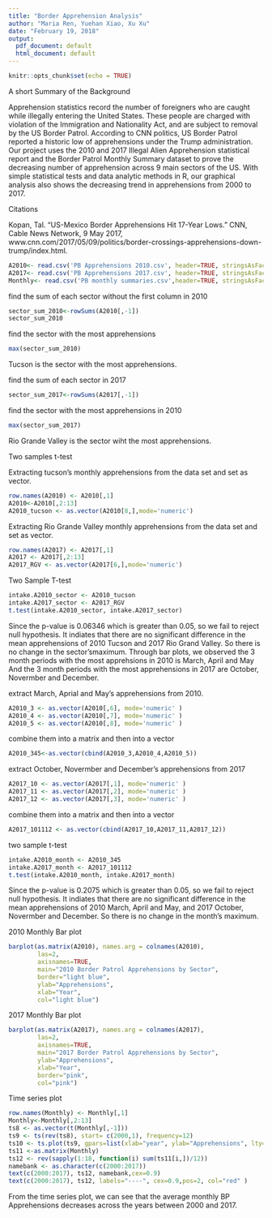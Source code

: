 ```yaml
---
title: "Border Apprehension Analysis"
author: "Maria Ren, Yuehan Xiao, Xu Xu"
date: "February 19, 2018"
output:
  pdf_document: default
  html_document: default
---
```


```r
knitr::opts_chunk$set(echo = TRUE)
```

A short Summary of the Background

Apprehension statistics record the number of foreigners who are caught while illegally entering the United States. These people are charged with violation of the Immigration and Nationality Act, and are subject to removal by the US Border Patrol. According to CNN politics, US Border Patrol reported a historic low of apprehensions under the Trump administration. Our project uses the 2010 and 2017 Illegal Alien Apprehension statistical report and the Border Patrol Monthly Summary dataset to prove the decreasing number of apprehension across 9 main sectors of the US. With simple statistical tests and data analytic methods in R, our graphical analysis also shows the decreasing trend in apprehensions from 2000 to 2017. 


Citations 

Kopan, Tal. “US-Mexico Border Apprehensions Hit 17-Year Lows.” CNN, Cable News Network, 9 May 2017, www.cnn.com/2017/05/09/politics/border-crossings-apprehensions-down-trump/index.html.


```r
A2010<- read.csv('PB Apprehensions 2010.csv', header=TRUE, stringsAsFactors = FALSE)
A2017<- read.csv('PB Apprehensions 2017.csv', header=TRUE, stringsAsFactors = FALSE)
Monthly<- read.csv('PB monthly summaries.csv',header=TRUE, stringsAsFactors = FALSE)
```

find the sum of each sector without the first column in 2010

```r
sector_sum_2010<-rowSums(A2010[,-1])
sector_sum_2010
```


find the sector with the most apprehensions

```r
max(sector_sum_2010)
```


Tucson is the sector with the most apprehensions. 


find the sum of each sector in 2017 

```r
sector_sum_2017<-rowSums(A2017[,-1])
```



find the sector with the most apprehensions in 2010 
```r
max(sector_sum_2017)
```


Rio Grande Valley is the sector wiht the most apprehensions. 



Two samples t-test

Extracting tucson's monthly apprehensions from the data set and set as vector. 

```r
row.names(A2010) <- A2010[,1]
A2010<-A2010[,2:13]
A2010_tucson <- as.vector(A2010[8,],mode='numeric')
```


Extracting Rio Grande Valley monthly apprehensions from the data set and set as vector. 
```r
row.names(A2017) <- A2017[,1]
A2017 <- A2017[,2:13]
A2017_RGV <- as.vector(A2017[6,],mode='numeric')
```


Two Sample T-test
```r
intake.A2010_sector <- A2010_tucson
intake.A2017_sector <- A2017_RGV
t.test(intake.A2010_sector, intake.A2017_sector)
```

Since the p-value is 0.06346 which is greater than 0.05, so we fail to reject null hypothesis. It indiates that there are no significant difference in the mean apprehensions of 2010 Tucson and 2017 Rio Grand Valley. So there is no change in the sector'smaximum. Through bar plots, we observed the 3 month periods with the most apprehsions in 2010 is March, April and May And the 3 month periods with the most apprehensions in 2017 are October, Novermber and December.


extract March, Aprial and May's apprehensions from 2010.
```r
A2010_3 <- as.vector(A2010[,6], mode='numeric' )
A2010_4 <- as.vector(A2010[,7], mode='numeric' )
A2010_5 <- as.vector(A2010[,8], mode='numeric' )
```


combine them into a matrix and then into a vector 

```r
A2010_345<-as.vector(cbind(A2010_3,A2010_4,A2010_5))
```


extract October, Novermber and December's apprehensions from 2017

```r
A2017_10 <- as.vector(A2017[,1], mode='numeric' )
A2017_11 <- as.vector(A2017[,2], mode='numeric' )
A2017_12 <- as.vector(A2017[,3], mode='numeric' )
```


combine them into a matrix and then into a vector 

```r
A2017_101112 <- as.vector(cbind(A2017_10,A2017_11,A2017_12))
```


two sample t-test

```r
intake.A2010_month <- A2010_345
intake.A2017_month <- A2017_101112
t.test(intake.A2010_month, intake.A2017_month)
```


Since the p-value is 0.2075 which is greater than 0.05, so we fail to reject null hypothesis. It indiates that there are no significant difference in the mean apprehensions of 2010 March, April and May,  and 2017 October, Novermber and December. So there is no change in the month's maximum. 



2010 Monthly Bar plot


```r
barplot(as.matrix(A2010), names.arg = colnames(A2010), 
        las=2,
        axisnames=TRUE,
        main="2010 Border Patrol Apprehensions by Sector",
        border="light blue",
        ylab="Apprehensions",
        xlab="Year",
        col="light blue")
```




2017 Monthly Bar plot

```r
barplot(as.matrix(A2017), names.arg = colnames(A2017), 
        las=2,
        axisnames=TRUE,
        main="2017 Border Patrol Apprehensions by Sector",
        ylab="Apprehensions",
        xlab="Year",
        border="pink",
        col="pink")
```



Time series plot

```r
row.names(Monthly) <- Monthly[,1]
Monthly<-Monthly[,2:13]
ts8 <- as.vector(t(Monthly[,-1]))
ts9 <- ts(rev(ts8), start= c(2000,1), frequency=12)
ts10 <- ts.plot(ts9, gpars=list(xlab="year", ylab="Apprehensions", lty=c(1:3)),col='purple')
ts11 <-as.matrix(Monthly)
ts12 <- rev(sapply(1:18, function(i) sum(ts11[i,])/12))
namebank <- as.character(c(2000:2017))
text(c(2000:2017), ts12, namebank,cex=0.9)
text(c(2000:2017), ts12, labels="----", cex=0.9,pos=2, col="red" )

```
From the time series plot, we can see that the average monthly BP Apprehensions decreases across the years between 2000 and 2017.
